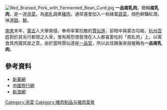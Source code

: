 [[File:Red_Braised_Pork_with_Fermented_Bean_Curd.jpg|thumb]]
'''一品南乳肉'''，簡稱'''南乳肉'''，是一道[[浙菜|浙菜]]，為[[南乳|南乳]]調煮[[豬肉|豬肉]]，通常還會加入一些綠葉[[蔬菜|蔬菜]]，顔色鮮豔紅潤，味道[[甜|甜]]、[[鮮|鮮]]。

[[南宋|南宋]]末年，[[蒙古|蒙古]]人大舉南侵，奉命率軍抗敵的[[賈似道|賈似道]]，卻暗中與蒙古勾結，[[杭州|杭州]][[百姓|百姓]]對於其劣行都恨之入骨，惟有將怨恨發洩在人人都喜愛吃的「南乳肉」上，以寓食其肉寢其皮之意。由於當時賈似道是[[一品官|一品官]]，所以此佳餚後來就被稱為'''一品南乳肉'''。

== 參考資料 ==
*[http://news.xinhuanet.com/food/2004-08/23/content_1863144.htm 新華網] {{Wayback|url=http://news.xinhuanet.com/food/2004-08/23/content_1863144.htm |date=20100226040817 }}
*[https://web.archive.org/web/20070927175604/http://www.uchina.tw/n94973c902p2.aspx 中國旅行網]
*[https://web.archive.org/web/20070306051925/http://book.sina.com.cn/longbook/else/1100671693_dijiangandmeishi/33.shtml 新浪網]

{{Chinese food-stub}}

[[Category:浙菜|Category:浙菜]]
[[Category:猪肉制品与猪肉菜肴|Category:猪肉制品与猪肉菜肴]]